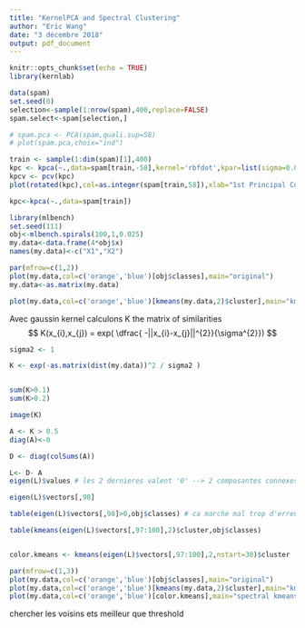 ---
title: "KernelPCA and Spectral Clustering"
author: "Eric Wang"
date: "3 décembre 2018"
output: pdf_document
---

```{r setup, include=FALSE}
knitr::opts_chunk$set(echo = TRUE)
library(kernlab)
```

```{r}
data(spam)
set.seed(0)
selection<-sample(1:nrow(spam),400,replace=FALSE)
spam.select<-spam[selection,]
```

```{r}
# spam.pca <- PCA(spam,quali.sup=58)
# plot(spam.pca,choix="ind")

train <- sample(1:dim(spam)[1],400)
kpc <- kpca(~.,data=spam[train,-58],kernel='rbfdot',kpar=list(sigma=0.001),features=2)
kpcv <- pcv(kpc)
plot(rotated(kpc),col=as.integer(spam[train,58]),xlab="1st Principal Comp.",ylab="2nd Principal Comp.")

kpc<-kpca(~.,data=spam[train])
```

```{r Spectral clustering}
library(mlbench)
set.seed(111)
obj<-mlbench.spirals(100,1,0.025)
my.data<-data.frame(4*obj$x)
names(my.data)<-c("X1","X2")

par(mfrow=c(1,2))
plot(my.data,col=c('orange','blue')[obj$classes],main="original")
my.data<-as.matrix(my.data)

plot(my.data,col=c('orange','blue')[kmeans(my.data,2)$cluster],main="kmeans")
```

Avec gaussin kernel calculons K the matrix of similarities
$$
K(x_{i},x_{j}) = exp( \dfrac{ -||x_{i}-x_{j}||^{2}}{\sigma^{2}})
$$

```{r }


sigma2 <- 1

K <- exp(-as.matrix(dist(my.data))^2 / sigma2 )


sum(K>0.1)
sum(K>0.2)

image(K)
```
```{r avoir A}

A <- K > 0.5
diag(A)<-0

D <- diag(colSums(A))

L<- D- A
eigen(L)$values # les 2 dernieres valent '0' --> 2 composantes connexes

eigen(L)$vectors[,98]

table(eigen(L)$vectors[,98]>0,obj$classes) # ca marche mal trop d'erreur

table(kmeans(eigen(L)$vectors[,97:100],2)$cluster,obj$classes)


color.kmeans <- kmeans(eigen(L)$vectors[,97:100],2,nstart=30)$cluster

par(mfrow=c(1,3))
plot(my.data,col=c('orange','blue')[obj$classes],main="original")
plot(my.data,col=c('orange','blue')[kmeans(my.data,2)$cluster],main="kmeans")
plot(my.data,col=c('orange','blue')[color.kmeans],main="spectral kmeans")
```
chercher les voisins ets meilleur que threshold
